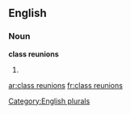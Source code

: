 
==English==

===Noun===
'''class reunions'''

# {{plural of|[[class reunion]]}}

[[Category:English plurals]]

[[ar:class reunions]]
[[fr:class reunions]]